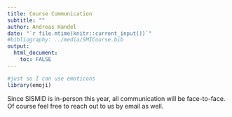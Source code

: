---
title: Course Communication
subtitle: ""
author: Andreas Handel
date: "`r file.mtime(knitr::current_input())`"
#bibliography: ../media/SMICourse.bib
output: 
  html_document:
    toc: FALSE
---



```{r, echo = FALSE}
#just so I can use emoticons
library(emoji)
```


Since SISMID is in-person this year, all communication will be face-to-face. Of course feel free to reach out to us by email as well.

